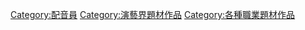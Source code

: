 [[Category:配音員|Category:配音員]]
[[Category:演藝界題材作品|Category:演藝界題材作品]]
[[Category:各種職業題材作品‎|Category:各種職業題材作品‎]]
